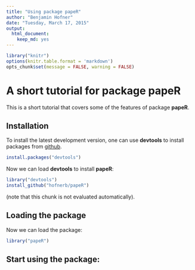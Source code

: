 ```yaml
---
title: "Using package papeR"
author: "Benjamin Hofner"
date: "Tuesday, March 17, 2015"
output:
  html_document:
    keep_md: yes
---
```


```r
library("knitr")
options(knitr.table.format = 'markdown')
opts_chunk$set(message = FALSE, warning = FALSE)
```


# A short tutorial for package **papeR**

This is a short tutorial that covers some of the features of package **papeR**.

## Installation

To install the latest development version, one can use 
**devtools** to install packages from [github](http://github.com/hofnerb/papeR).

```r
install.packages("devtools")
```

Now we can load **devtools** to install **papeR**:
```r
library("devtools")
install_github("hofnerb/papeR")
```
(note that this chunk is not evaluated automatically).

## Loading the package

Now we can load the package:
```r
library("papeR")
```

## Start using the package:

